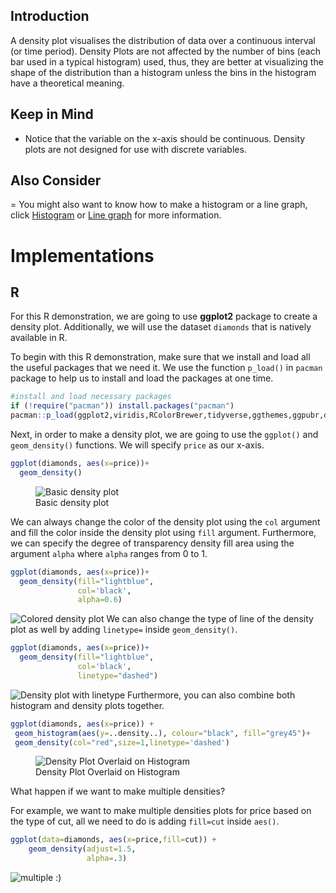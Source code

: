 ## Introduction

A density plot visualises the distribution of data over a continuous interval (or time period). Density Plots are not affected by the number of bins (each bar used in a typical histogram) used, thus, they are better at visualizing the shape of the distribution than a histogram unless the bins in the histogram have a theoretical meaning.

## Keep in Mind

- Notice that the variable on the x-axis should be continuous. Density plots are not designed for use with discrete variables.

## Also Consider

= You might also want to know how to make a histogram or a line graph, click [Histogram](https://lost-stats.github.io/Presentation/histograms.html) or [Line graph](https://lost-stats.github.io/Presentation/line_graphs.html) for more information.


# Implementations

## R

For this R demonstration, we are going to use **ggplot2** package to create a density plot. Additionally, we will use the dataset `diamonds` that is natively available in R. 

To begin with this R demonstration, make sure that we install and load all the useful packages that we need it. We use the function `p_load()` in `pacman` package to help us to install and load the packages at one time. 

```r
#install and load necessary packages
if (!require("pacman")) install.packages("pacman")
pacman::p_load(ggplot2,viridis,RColorBrewer,tidyverse,ggthemes,ggpubr,datasets)
```

Next, in order to make a density plot, we are going to use the `ggplot()` and `geom_density()` functions. We will specify `price` as our x-axis. 

```r

ggplot(diamonds, aes(x=price))+
  geom_density()
```
![Basic density plot](https://github.com/LOST-STATS/LOST-STATS.github.io/raw/master/Presentation/Images/density_plot/1.png)

We can always change the color of the density plot using the `col` argument and fill the color inside the density plot using `fill` argument. Furthermore, we can specify the degree of transparency density fill area using the argument `alpha` where `alpha` ranges from 0 to 1. 

```r
ggplot(diamonds, aes(x=price))+
  geom_density(fill="lightblue",
               col='black',
               alpha=0.6)
```

![Colored density plot](https://github.com/LOST-STATS/LOST-STATS.github.io/raw/master/Presentation/Images/density_plot/2.png)
We can also change the type of line of the density plot as well by adding `linetype=` inside `geom_density()`.

```r
ggplot(diamonds, aes(x=price))+
  geom_density(fill="lightblue",
               col='black',
               linetype="dashed")
```

![Density plot with linetype](https://github.com/LOST-STATS/LOST-STATS.github.io/raw/master/Presentation/Images/density_plot/3.png)
Furthermore, you can also combine both histogram and density plots together.

```r
ggplot(diamonds, aes(x=price)) + 
 geom_histogram(aes(y=..density..), colour="black", fill="grey45")+
 geom_density(col="red",size=1,linetype='dashed') 
```
![Density Plot Overlaid on Histogram](https://github.com/LOST-STATS/LOST-STATS.github.io/raw/master/Presentation/Images/density_plot/4.png)

What happen if we want to make multiple densities? 

For example, we want to make multiple densities plots for price based on the type of cut, all we need to do is adding `fill=cut` inside `aes()`.

```r
ggplot(data=diamonds, aes(x=price,fill=cut)) +
    geom_density(adjust=1.5, 
                 alpha=.3)
```
![multiple](https://github.com/LOST-STATS/LOST-STATS.github.io/raw/master/Presentation/Images/density_plot/5.png)
:)
